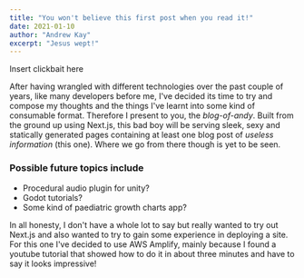 ```yaml
---
title: "You won't believe this first post when you read it!"
date: 2021-01-10
author: "Andrew Kay"
excerpt: "Jesus wept!"
---
```


Insert clickbait here

After having wrangled with different technologies over the past couple of years, like many developers before me, I've decided its time to try and compose my thoughts and the things I've learnt into some kind of consumable format.
Therefore I present to you, the <em>blog-of-andy</em>.
Built from the ground up using Next.js, this bad boy will be serving sleek, sexy and statically generated pages containing at least one blog post of <em>useless information</em> (this one). Where we go from there though is yet to be seen.

### Possible future topics include

- Procedural audio plugin for unity?
- Godot tutorials?
- Some kind of paediatric growth charts app?

In all honesty, I don't have a whole lot to say but really wanted to try out Next.js and also wanted to try to gain some experience in deploying a site.
For this one I've decided to use AWS Amplify, mainly because I found a youtube tutorial that showed how to do it in about three minutes and have to say it looks impressive!
